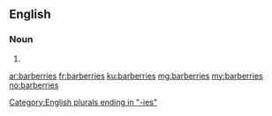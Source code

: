 ==English==

===Noun===
{{head|en|plural}}

# {{plural of|barberry|lang=en}}

[[Category:English plurals ending in "-ies"]]

[[ar:barberries]]
[[fr:barberries]]
[[ku:barberries]]
[[mg:barberries]]
[[my:barberries]]
[[no:barberries]]